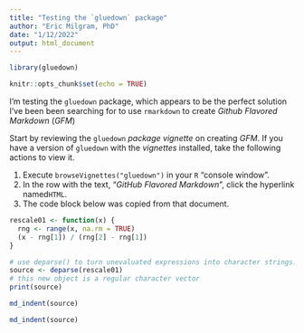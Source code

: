 ```yaml
---
title: "Testing the `gluedown` package"
author: "Eric Milgram, PhD"
date: "1/12/2022"
output: html_document
---
```


```r
library(gluedown)

knitr::opts_chunk$set(echo = TRUE)
```

I'm testing the `gluedown` package, which appears to be the perfect solution
I've been been searching for to use `rmarkdown` to create *Github Flavored
Markdown* (*GFM*)

Start by reviewing the `gluedown` *package vignette* on creating *GFM*. If you
have a version of `gluedown` with the *vignettes* installed, take the following
actions to view it.

1.  Execute `browseVignettes("gluedown")` in your `R` "console window".
2.  In the row with the text, "*GitHub Flavored Markdown*", click the hyperlink
    named`HTML`.
3.  The code block below was copied from that document.

```r
rescale01 <- function(x) {
  rng <- range(x, na.rm = TRUE)
  (x - rng[1]) / (rng[2] - rng[1])
}

# use deparse() to turn unevaluated expressions into character strings.
source <- deparse(rescale01)
# this new object is a regular character vector
print(source)
```

```r
md_indent(source)
```

```r
md_indent(source)
```


